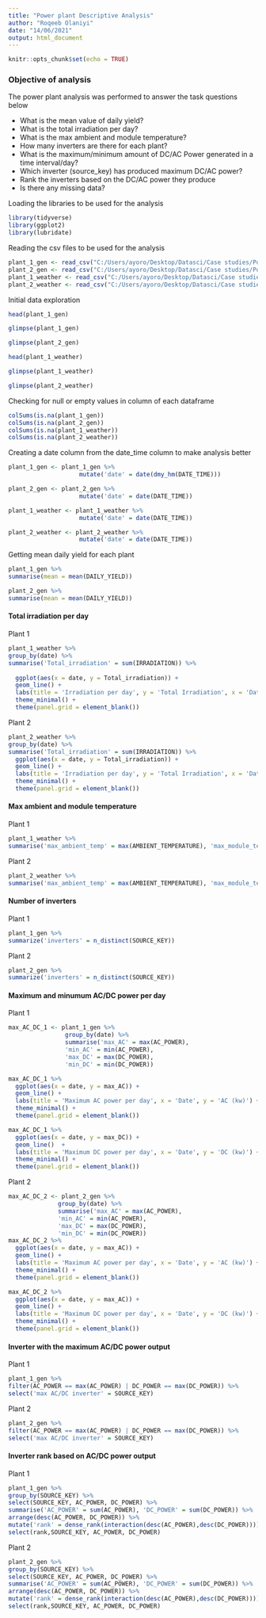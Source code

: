 ```yaml
---
title: "Power plant Descriptive Analysis"
author: "Roqeeb Olaniyi"
date: "14/06/2021"
output: html_document
---
```

```r
knitr::opts_chunk$set(echo = TRUE)
```

### Objective of analysis
The power plant analysis was performed to answer the task questions below

* What is the mean value of daily yield?
* What is the total irradiation per day?
* What is the max ambient and module temperature?
* How many inverters are there for each plant?
* What is the maximum/minimum amount of DC/AC Power generated in a time interval/day?
* Which inverter (source_key) has produced maximum DC/AC power?
* Rank the inverters based on the DC/AC power they produce
* Is there any missing data?


Loading the libraries to be used for the analysis
```r
library(tidyverse)
library(ggplot2)
library(lubridate)
```
Reading the csv files to be used for the analysis
```r
plant_1_gen <- read_csv("C:/Users/ayoro/Desktop/Datasci/Case studies/Power plant/Plant_1_Generation_Data.csv")
plant_2_gen <- read_csv("C:/Users/ayoro/Desktop/Datasci/Case studies/Power plant/Plant_2_Generation_Data.csv")
plant_1_weather <- read_csv("C:/Users/ayoro/Desktop/Datasci/Case studies/Power plant/Plant_1_Weather_Sensor_Data.csv")
plant_2_weather <- read_csv("C:/Users/ayoro/Desktop/Datasci/Case studies/Power plant/Plant_2_Weather_Sensor_Data.csv")
```

Initial data exploration
```r
head(plant_1_gen)
```

```r
glimpse(plant_1_gen)
```

```r
glimpse(plant_2_gen)
```

```r
head(plant_1_weather)
```

```r
glimpse(plant_1_weather)
```

```r
glimpse(plant_2_weather)
```

Checking for null or empty values in column of each dataframe
```r
colSums(is.na(plant_1_gen))
colSums(is.na(plant_2_gen))
colSums(is.na(plant_1_weather))
colSums(is.na(plant_2_weather))
```

Creating a date column from the date_time column to make analysis better
```r
plant_1_gen <- plant_1_gen %>%
                    mutate('date' = date(dmy_hm(DATE_TIME)))

plant_2_gen <- plant_2_gen %>%
                    mutate('date' = date(DATE_TIME))

plant_1_weather <- plant_1_weather %>%
                    mutate('date' = date(DATE_TIME))

plant_2_weather <- plant_2_weather %>%
                    mutate('date' = date(DATE_TIME))
```

Getting mean daily yield for each plant
```r
plant_1_gen %>%
summarise(mean = mean(DAILY_YIELD))
```

```r
plant_2_gen %>%
summarise(mean = mean(DAILY_YIELD))
```

#### Total irradiation per day 

Plant 1
```r
plant_1_weather %>%
group_by(date) %>%
summarise('Total_irradiation' = sum(IRRADIATION)) %>%
  
  ggplot(aes(x = date, y = Total_irradiation)) +
  geom_line() +
  labs(title = 'Irradiation per day', y = 'Total Irradiation', x = 'Date') +
  theme_minimal() +
  theme(panel.grid = element_blank())
```

Plant 2
```r
plant_2_weather %>%
group_by(date) %>%
summarise('Total_irradiation' = sum(IRRADIATION)) %>%
  ggplot(aes(x = date, y = Total_irradiation)) +
  geom_line() +
  labs(title = 'Irradiation per day', y = 'Total Irradiation', x = 'Date') +
  theme_minimal() +
  theme(panel.grid = element_blank())
```

#### Max ambient and module temperature

Plant 1 
```r
plant_1_weather %>%
summarise('max_ambient_temp' = max(AMBIENT_TEMPERATURE), 'max_module_temp' = max(MODULE_TEMPERATURE))
```

Plant 2
```r
plant_2_weather %>%
summarise('max_ambient_temp' = max(AMBIENT_TEMPERATURE), 'max_module_temp' = max(MODULE_TEMPERATURE))
```

#### Number of inverters

Plant 1
```r
plant_1_gen %>%
summarize('inverters' = n_distinct(SOURCE_KEY))
```

Plant 2
```r
plant_2_gen %>%
summarize('inverters' = n_distinct(SOURCE_KEY))
```

#### Maximum and minumum AC/DC power per day

Plant 1
```r
max_AC_DC_1 <- plant_1_gen %>%
                group_by(date) %>%
                summarise('max_AC' = max(AC_POWER),
                'min_AC' = min(AC_POWER),
                'max_DC' = max(DC_POWER),
                'min_DC' = min(DC_POWER))

max_AC_DC_1 %>%
  ggplot(aes(x = date, y = max_AC)) +
  geom_line() +
  labs(title = 'Maximum AC power per day', x = 'Date', y = 'AC (kw)') +
  theme_minimal() +
  theme(panel.grid = element_blank())

max_AC_DC_1 %>%
  ggplot(aes(x = date, y = max_DC)) +
  geom_line()  +
  labs(title = 'Maximum DC power per day', x = 'Date', y = 'DC (kw)') +
  theme_minimal() +
  theme(panel.grid = element_blank())
```

Plant 2
```r
max_AC_DC_2 <- plant_2_gen %>%
              group_by(date) %>%
              summarise('max_AC' = max(AC_POWER),
              'min_AC' = min(AC_POWER),
              'max_DC' = max(DC_POWER),
              'min_DC' = min(DC_POWER))
max_AC_DC_2 %>%
  ggplot(aes(x = date, y = max_AC)) +
  geom_line() +
  labs(title = 'Maximum AC power per day', x = 'Date', y = 'AC (kw)') +
  theme_minimal() +
  theme(panel.grid = element_blank())

max_AC_DC_2 %>%
  ggplot(aes(x = date, y = max_AC)) +
  geom_line() +
  labs(title = 'Maximum DC power per day', x = 'Date', y = 'DC (kw)') +
  theme_minimal() +
  theme(panel.grid = element_blank())
```


#### Inverter with the maximum AC/DC power output

Plant 1
```r
plant_1_gen %>%
filter(AC_POWER == max(AC_POWER) | DC_POWER == max(DC_POWER)) %>%
select('max AC/DC inverter' = SOURCE_KEY)
```

Plant 2
```r
plant_2_gen %>%
filter(AC_POWER == max(AC_POWER) | DC_POWER == max(DC_POWER)) %>%
select('max AC/DC inverter' = SOURCE_KEY)
```


#### Inverter rank based on AC/DC power output

Plant 1
```r
plant_1_gen %>%
group_by(SOURCE_KEY) %>%
select(SOURCE_KEY, AC_POWER, DC_POWER) %>%
summarise('AC_POWER' = sum(AC_POWER), 'DC_POWER' = sum(DC_POWER)) %>%
arrange(desc(AC_POWER, DC_POWER)) %>%
mutate('rank' = dense_rank(interaction(desc(AC_POWER),desc(DC_POWER)))) %>%
select(rank,SOURCE_KEY, AC_POWER, DC_POWER)
```

Plant 2
```r
plant_2_gen %>%
group_by(SOURCE_KEY) %>%
select(SOURCE_KEY, AC_POWER, DC_POWER) %>%
summarise('AC_POWER' = sum(AC_POWER), 'DC_POWER' = sum(DC_POWER)) %>%
arrange(desc(AC_POWER, DC_POWER)) %>%
mutate('rank' = dense_rank(interaction(desc(AC_POWER),desc(DC_POWER)))) %>%
select(rank,SOURCE_KEY, AC_POWER, DC_POWER)
```











